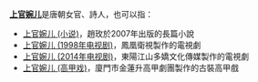 '''[[上官婉儿|上官婉儿]]'''是唐朝女官、詩人，也可以指：
*[[上官婉儿_(小说)|上官婉儿 (小说)]]，趙玫於2007年出版的長篇小說
*[[上官婉儿_(1998年电视剧)|上官婉儿 (1998年电视剧)]]，鳳凰衛視製作的電視劇
*[[上官婉儿_(2014年电视剧)|上官婉儿 (2014年电视剧)]]，東陽江山多嬌文化傳媒製作的電視劇
*[[上官婉儿_(高甲戏)|上官婉儿 (高甲戏)]]，廈門市金蓮升高甲劇團製作的古裝高甲戲
{{disambig|S上|cat=四字消歧义}}